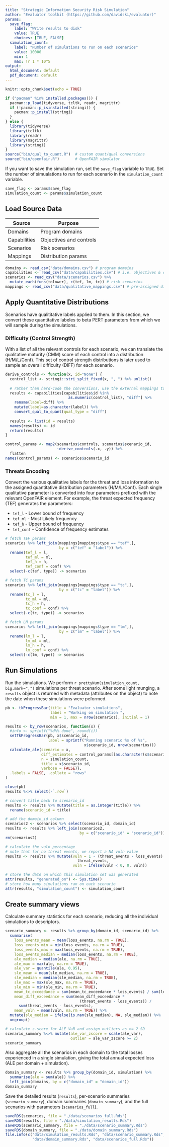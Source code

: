 ```yaml
---
title: "Strategic Information Security Risk Simulation"
author: "Evaluator toolkit (https://github.com/davidski/evaluator)"
params:
  save_flag:
    label: "Write results to disk"
    value: TRUE
    choices: [TRUE, FALSE]
  simulation_count: 
    label: "Number of simulations to run on each scenarios"
    value: 10000
    min: 1
    max: !r 1 * 10^5
output:
  html_document: default
  pdf_document: default
---
```


```r
knitr::opts_chunk$set(echo = TRUE)
```

```r
if ("pacman" %in% installed.packages()) {
  pacman::p_load(tidyverse, tcltk, readr, magrittr)
  if (!pacman::p_isinstalled(stringi)) {
    pacman::p_install(stringi)
  }
} else {
  library(tidyverse)
  library(tcltk)
  library(readr)
  library(magrittr)
  library(stringi)
}
source("bin/qual_to_quant.R")  # custom quant/qual conversions
source("bin/openfair.R")       # OpenFAIR simulator
```

If you want to save the simulation run, set the `save_flag` variable to `TRUE`.
Set the number of simualations to run for each scenario in the `simulation_count` 
variable.

```r
save_flag <- params$save_flag
simulation_count <- params$simulation_count
```

## Load Source Data

| Source       | Purpose                 |
|--------------|-------------------------|
| Domains      | Program domains         |
| Capabilities | Objectives and controls |
| Scenarios    | Risk scenarios          |
| Mappings     | Distribution params     |


```r
domains <- read_csv("data/domains.csv") # program domains
capabilities <- read_csv("data/capabilities.csv") # i.e. objectives & controls
scenarios <- read_csv("data/scenarios.csv") %>% 
  mutate_each(funs(tolower), c(tef, lm, tc)) # risk scenarios
mappings <- read_csv("data/qualitative_mappings.csv") # pre-assigned dist.
```

## Apply Quantitative Distributions

Scenarios have qualititative labels applied to them. In this section, we 
convert these quantitative labeles to beta PERT parameters from which we 
will sample during the simulations.

### Difficulty (Control Strength)

With a list of all the relevant controls for each scenario, we can translate 
the qualitative maturity (CMM) score of each control into a distribution 
(H/M/L/Conf). This set of control strength distributions is later used 
to sample an overall difficulty (DIFF) for each scenario.

```r
derive_controls <- function(x, id="None") {
  control_list <- stringi::stri_split_fixed(x, ", ") %>% unlist()
  
  # rather than hard-code the conversions, use the external mappings table
  results <- capabilities[capabilities$id %in% 
                            as.numeric(control_list), "diff"] %>% 
    rename(label=diff) %>% 
    mutate(label=as.character(label)) %>% 
    convert_qual_to_quant(qual_type = "diff")
  
  results <- list(id = results)
  names(results) <- id
  return(results)
}

control_params <- map2(scenarios$controls, scenarios$scenario_id, 
                       ~derive_controls(.x, .y)) %>%
  flatten
names(control_params) <- scenarios$scenario_id
```

### Threats Encoding

Convert the various qualitative labels for the threat and loss information to 
the assigned quantitative distribution parameters (H/M/L/Conf). Each single 
qualitative parameter is converted into four parameters prefixed with the 
relevant OpenFAIR element. For example, the threat expected frequency (TEF) 
generates the parameters:

- `tef_l` - Lower bound of frequency
- `tef_ml` - Most Likely frequency
- `tef_h` - Upper bound of frequency
- `tef_conf` - Confidence of frequency estimates

```r
# fetch TEF params
scenarios %>% left_join(mappings[mappings$type == "tef",], 
                        by = c("tef" = "label")) %>%
  rename(tef_l = l, 
         tef_ml = ml, 
         tef_h = h, 
         tef_conf = conf) %>% 
  select(-c(tef, type)) -> scenarios

# fetch TC params
scenarios %>% left_join(mappings[mappings$type == "tc",], 
                        by = c("tc" = "label")) %>%
  rename(tc_l = l, 
         tc_ml = ml, 
         tc_h = h, 
         tc_conf = conf) %>% 
  select(-c(tc, type)) -> scenarios

# fetch LM params
scenarios %>% left_join(mappings[mappings$type == "lm",], 
                        by = c("lm" = "label")) %>%
  rename(lm_l = l, 
         lm_ml = ml, 
         lm_h = h, 
         lm_conf = conf) %>% 
  select(-c(lm, type)) -> scenarios
```

## Run Simulations

Run the simulations. We perform `r prettyNum(simulation_count, big.mark=",")`
simulations per threat scenario. After some light munging, a `results` object 
is returned with metadata (attributes on the object) to note the date when these 
simulations were peformed.

```r
pb <- tkProgressBar(title = "Evaluator simulations", 
                    label = "Working on simulation ",
                    min = 1, max = nrow(scenarios), initial = 1)

results <- by_row(scenarios, function(x) {
  #info <- sprintf("%d%% done", round(i))
  setTkProgressBar(pb, x$scenario_id, 
                   label = sprintf("Running scenario %s of %s", 
                                   x$scenario_id, nrow(scenarios)))
  calculate_ale(scenario = x,
                diff_estimates = control_params[[as.character(x$scenario_id)]],
                n = simulation_count,
                title = x$scenario_id,
                verbose = FALSE)},
  .labels = FALSE, .collate = "rows"
)

close(pb)
results %<>% select(-`.row`)
```

```r
# convert title back to scenario_id
results <- results %>% mutate(title = as.integer(title)) %>% 
  rename(scenario_id = title)

# add the domain_id column
scenarios2 <- scenarios %>% select(scenario_id, domain_id)
results <- results %>% left_join(scenarios2, 
                                 by = c("scenario_id" = "scenario_id"))
rm(scenarios2)

# calculate the vuln percentage
# note that for no threat events, we report a NA vuln value
results <- results %>% mutate(vuln = 1 - (threat_events - loss_events) /
                                threat_events, 
                              vuln = ifelse(vuln < 0, 0, vuln))

# store the date on which this simulation set was generated
attr(results, "generated_on") <- Sys.time()
# store how many simulations ran on each scenario
attr(results, "simulation_count") <- simulation_count
```

## Create summary views

Calculate summary statistics for each scenario, reducing all the individual 
simulations to descriptors.

```r
scenario_summary <- results %>% group_by(domain_id, scenario_id) %>% 
  summarise(
    loss_events_mean = mean(loss_events, na.rm = TRUE),
    loss_events_min = min(loss_events, na.rm = TRUE),
    loss_events_max = max(loss_events, na.rm = TRUE),
    loss_events_median = median(loss_events, na.rm = TRUE),
    ale_median = median(ale, na.rm = TRUE),
    ale_max = max(ale, na.rm = TRUE),
    ale_var = quantile(ale, 0.95),
    sle_mean = mean(sle_median, na.rm = TRUE),
    sle_median = median(sle_median, na.rm = TRUE),
    sle_max = max(sle_max, na.rm = TRUE),
    sle_min = min(sle_min, na.rm = TRUE),
    mean_tc_exceedance = sum(mean_tc_exceedance * loss_events) / sum(loss_events),
    mean_diff_exceedance = sum(mean_diff_exceedance * 
                                 (threat_events - loss_events)) / 
      sum(threat_events - loss_events),
    mean_vuln = mean(vuln, na.rm = TRUE)) %>%
  mutate(sle_median = ifelse(is.nan(sle_median), NA, sle_median)) %>%
  ungroup()

# calculate z-score for ALE VaR and assign outliers as >= 2 SD
scenario_summary %<>% mutate(ale_var_zscore = scale(ale_var), 
                             outlier = ale_var_zscore >= 2)
scenario_summary
```

Also aggregate all the scenarios in each domain to the total losses experienced 
in a single simulation, giving the total annual expected loss (ALE per 
domain + simulation).

```r
domain_summary <- results %>% group_by(domain_id, simulation) %>% 
  summarise(ale = sum(ale)) %>%
  left_join(domains, by = c("domain_id" = "domain_id"))
domain_summary
```

Save the detailed results (`results`), per-scenario summaries 
(`scenario_summary`), domain summaries (`domain_summary`), and the 
full scenarios with parameters (`scenarios_full`).

```r
saveRDS(scenarios, file = "./data/scenarios_full.Rds")
saveRDS(results, file = "./data/simulation_results.Rds")
saveRDS(scenario_summary, file = "./data/scenario_summary.Rds")
saveRDS(domain_summary, file = "./data/domain_summary.Rds")
file.info(c("data/simulation_results.Rds", "data/scenario_summary.Rds", 
            "data/domain_summary.Rds", "data/scenarios_full.Rds"))
```